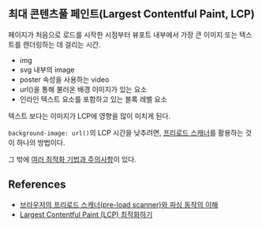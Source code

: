 ## 최대 콘텐츠풀 페인트(Largest Contentful Paint, LCP)

페이지가 처음으로 로드를 시작한 시점부터 뷰포트 내부에서 가장 큰 이미지 또는 텍스트를 렌더링하는 데 걸리는 시간.

- img
- svg 내부의 image
- poster 속성을 사용하는 video
- url()을 통해 불러온 배경 이미지가 있는 요소
- 인라인 텍스트 요소를 포함하고 있는 블록 레벨 요소

텍스트 보다는 이미지가 LCP에 영향을 많이 미치게 된다.

`background-image: url()`의 LCP 시간을 낮추려면, [프리로드 스캐너](https://yceffort.kr/2022/06/preload-scanner#pre-load-scanner%EB%9E%80-%EB%AC%B4%EC%97%87%EC%9D%B8%EA%B0%80)를 활용하는 것이 하나의 방법이다.

그 밖에 [여러 최적화 기법과 주의사항](https://yceffort.kr/2022/06/optimize-LCP)이 있다.

## References

- [브라우저의 프리로드 스캐너(pre-load scanner)와 파싱 동작의 이해](https://yceffort.kr/2022/06/preload-scanner#pre-load-scanner%EB%9E%80-%EB%AC%B4%EC%97%87%EC%9D%B8%EA%B0%80)
- [Largest Contentful Paint (LCP) 최적화하기](https://yceffort.kr/2022/06/optimize-LCP)
